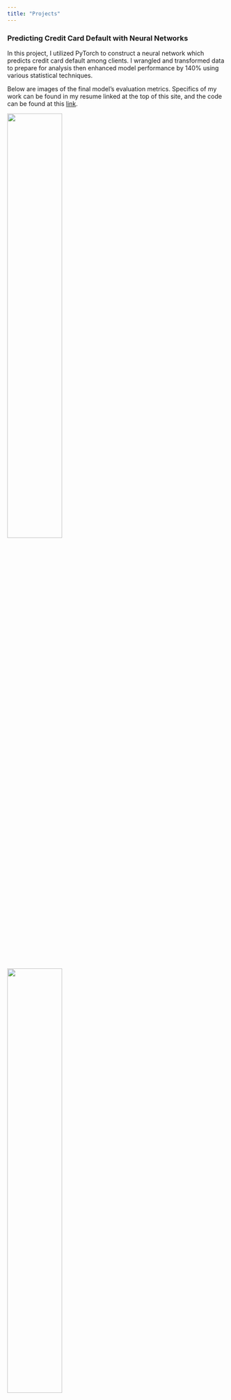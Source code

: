 ```yaml
---
title: "Projects"
---
```


### Predicting Credit Card Default with Neural Networks
In this project, I utilized PyTorch to construct a neural network which predicts
credit card default among clients. I wrangled and transformed data to prepare 
for analysis then enhanced model performance by 140% using various
statistical techniques.

Below are images of the final model's evaluation metrics. Specifics of my work 
can be found in my resume linked at the top of this site, and the code can be 
found at this [link](https://github.com/cyrusnavasca/cc-default-prediction/blob/main/Predicting_CC_Default_NN.ipynb).

![](cc_proj_cm){width=50% height=50%}

![](cc_proj_roc){width=50% height=50%}

![](cc_proj_prc){width=50% height=50%}

### 2022 Diamond Price Analysis
For the following project, I implemented an in-depth regression analysis in
order to examine what factors had an effect on diamond prices in 2022. I 
conducted feature selection, polynomial transformation and identification of
unusual observations to obtain the final model. We ultimately found that carat,
clarity and color had statistically significant effects on 2022 diamond prices.

The project report can be found below, or at this [link](https://github.com/cyrusnavasca/diamond-price-analysis/blob/main/Diamonds_LR_Analysis.pdf).

![](Diamonds_LR_Analysis.pdf){width=100% height=600px}

## Interactive Dashboard of San Francisco Police Reports
This project utilized data from the city/county of San Francisco to create an
interactive dashboard visualizing police reports from January 2018 to 
August 2024. Over 800,000 observations of data were cleaned in Python in order
to provide a comprehensive breakdown of the data.

You can interact with the dashboard below, or at the following
[link](https://public.tableau.com/app/profile/cyrus.navasca/viz/InteractiveDashboardofSanFranciscoPoliceReports/InteractiveDashboardofSFPoliceReports).

<iframe src="https://public.tableau.com/views/InteractiveDashboardofSanFranciscoPoliceReports/InteractiveDashboardofSFPoliceReports?:language=en-US&:display_count=n&:showVizHome=n&:embed=true" width="100%" height="600px"></iframe>

## Simulation Study of ANOVA
In this study, I analyzed the performance of the ANOVA test (F-test) under
various conditions. Millions of simulations were run to identify situations
where the ANOVA test performed well, and other situations where a permutation
test may be better used.

The full project report can be found below, and the GitHub repository
containing both the report and simulations can be accessed at this
[link](https://github.com/cyrusnavasca/simulation-study-anova).

![](Simulation-Study-ANOVA.pdf){width=100% height=750px}

## Predictive Modeling of Heart Disease
In my introductory machine learning project, I implemented Random Forest and
Logistic Regression models to predict heart disease among patients. This was my
first dive into machine learning and sparked my interest in the field. I learned
how to choose a model, conduct EDA, and evaluate models. 

Found below are some the visual evaluation metrics of both models, and the code 
can be found at this [link](https://github.com/cyrusnavasca/heart-disease-ml/blob/main/Heart_Disease_ML_Project.ipynb).

![](hd_proj_lr_roc){width=50% height=50%}

![](hd_proj_lr_prc){width=50% height=50%}

![](hd_proj_rf_roc){width=50% height=50%}

![](hd_proj_rf_prc){width=50% height=50%}

![](hd_proj_mse){width=35% height=35%}


